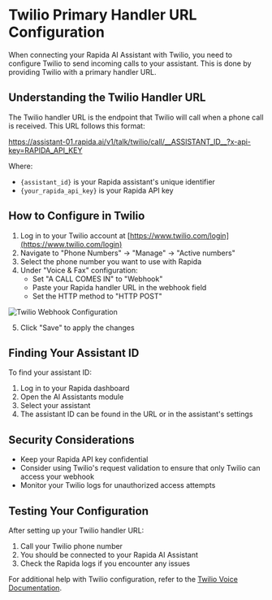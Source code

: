 # Twilio Primary Handler URL Configuration

When connecting your Rapida AI Assistant with Twilio, you need to configure Twilio to send incoming calls to your assistant. This is done by providing Twilio with a primary handler URL.

## Understanding the Twilio Handler URL

The Twilio handler URL is the endpoint that Twilio will call when a phone call is received. This URL follows this format:

https://assistant-01.rapida.ai/v1/talk/twilio/call/__ASSISTANT_ID__?x-api-key=RAPIDA_API_KEY


Where:
- `{assistant_id}` is your Rapida assistant's unique identifier
- `{your_rapida_api_key}` is your Rapida API key


## How to Configure in Twilio

1. Log in to your Twilio account at [https://www.twilio.com/login](https://www.twilio.com/login)
2. Navigate to "Phone Numbers" → "Manage" → "Active numbers"
3. Select the phone number you want to use with Rapida
4. Under "Voice & Fax" configuration:
   - Set "A CALL COMES IN" to "Webhook"
   - Paste your Rapida handler URL in the webhook field
   - Set the HTTP method to "HTTP POST"


![Twilio Webhook Configuration](/images/twilio-webhook-config.png)

5. Click "Save" to apply the changes

## Finding Your Assistant ID

To find your assistant ID:
1. Log in to your Rapida dashboard
2. Open the AI Assistants module
3. Select your assistant
4. The assistant ID can be found in the URL or in the assistant's settings

## Security Considerations

- Keep your Rapida API key confidential
- Consider using Twilio's request validation to ensure that only Twilio can access your webhook
- Monitor your Twilio logs for unauthorized access attempts

## Testing Your Configuration

After setting up your Twilio handler URL:
1. Call your Twilio phone number
2. You should be connected to your Rapida AI Assistant
3. Check the Rapida logs if you encounter any issues

For additional help with Twilio configuration, refer to the [Twilio Voice Documentation](https://www.twilio.com/docs/voice).

